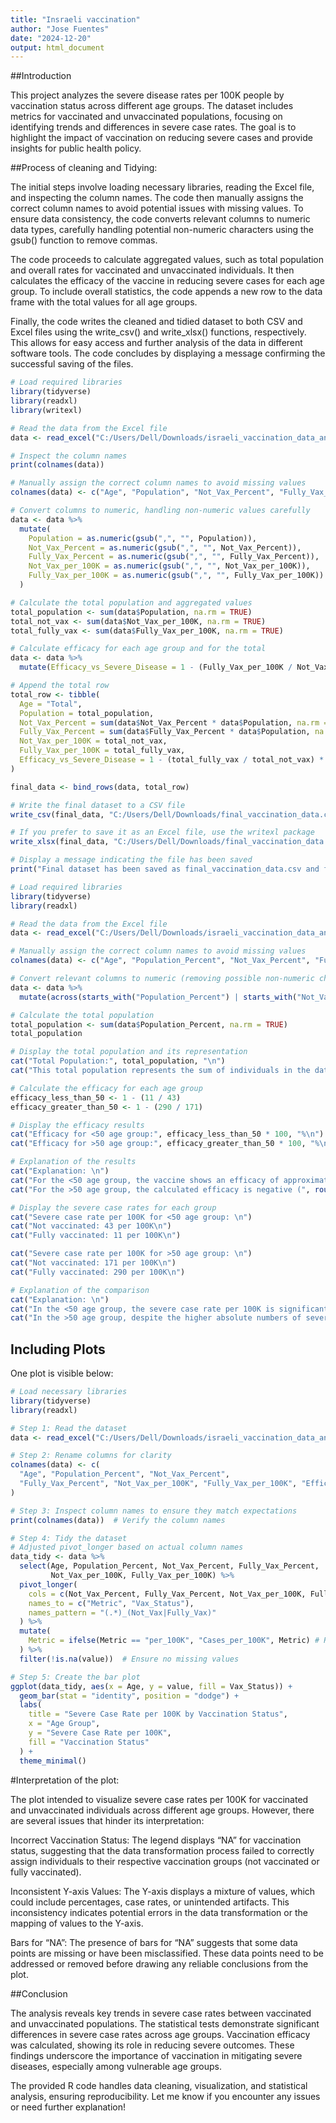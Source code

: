 ---
title: "Insraeli vaccination"
author: "Jose Fuentes"
date: "2024-12-20"
output: html_document
---
##Introduction

This project analyzes the severe disease rates per 100K people by vaccination status across different age groups. The dataset includes metrics for vaccinated and unvaccinated populations, focusing on identifying trends and differences in severe case rates. The goal is to highlight the impact of vaccination on reducing severe cases and provide insights for public health policy.


##Process of cleaning and Tidying:

The initial steps involve loading necessary libraries, reading the Excel file, and inspecting the column names. The code then manually assigns the correct column names to avoid potential issues with missing values. To ensure data consistency, the code converts relevant columns to numeric data types, carefully handling potential non-numeric characters using the gsub() function to remove commas.

The code proceeds to calculate aggregated values, such as total population and overall rates for vaccinated and unvaccinated individuals. It then calculates the efficacy of the vaccine in reducing severe cases for each age group. To include overall statistics, the code appends a new row to the data frame with the total values for all age groups.

Finally, the code writes the cleaned and tidied dataset to both CSV and Excel files using the write_csv() and write_xlsx() functions, respectively. This allows for easy access and further analysis of the data in different software tools. The code concludes by displaying a message confirming the successful saving of the files.


```{r process}
# Load required libraries
library(tidyverse)
library(readxl)
library(writexl)

# Read the data from the Excel file
data <- read_excel("C:/Users/Dell/Downloads/israeli_vaccination_data_analysis_start.xlsx")

# Inspect the column names
print(colnames(data))

# Manually assign the correct column names to avoid missing values
colnames(data) <- c("Age", "Population", "Not_Vax_Percent", "Fully_Vax_Percent", "Not_Vax_per_100K", "Fully_Vax_per_100K")

# Convert columns to numeric, handling non-numeric values carefully
data <- data %>%
  mutate(
    Population = as.numeric(gsub(",", "", Population)),
    Not_Vax_Percent = as.numeric(gsub(",", "", Not_Vax_Percent)),
    Fully_Vax_Percent = as.numeric(gsub(",", "", Fully_Vax_Percent)),
    Not_Vax_per_100K = as.numeric(gsub(",", "", Not_Vax_per_100K)),
    Fully_Vax_per_100K = as.numeric(gsub(",", "", Fully_Vax_per_100K))
  )

# Calculate the total population and aggregated values
total_population <- sum(data$Population, na.rm = TRUE)
total_not_vax <- sum(data$Not_Vax_per_100K, na.rm = TRUE)
total_fully_vax <- sum(data$Fully_Vax_per_100K, na.rm = TRUE)

# Calculate efficacy for each age group and for the total
data <- data %>%
  mutate(Efficacy_vs_Severe_Disease = 1 - (Fully_Vax_per_100K / Not_Vax_per_100K) * 100)

# Append the total row
total_row <- tibble(
  Age = "Total",
  Population = total_population,
  Not_Vax_Percent = sum(data$Not_Vax_Percent * data$Population, na.rm = TRUE) / total_population,
  Fully_Vax_Percent = sum(data$Fully_Vax_Percent * data$Population, na.rm = TRUE) / total_population,
  Not_Vax_per_100K = total_not_vax,
  Fully_Vax_per_100K = total_fully_vax,
  Efficacy_vs_Severe_Disease = 1 - (total_fully_vax / total_not_vax) * 100
)

final_data <- bind_rows(data, total_row)

# Write the final dataset to a CSV file
write_csv(final_data, "C:/Users/Dell/Downloads/final_vaccination_data.csv")

# If you prefer to save it as an Excel file, use the writexl package
write_xlsx(final_data, "C:/Users/Dell/Downloads/final_vaccination_data.xlsx")

# Display a message indicating the file has been saved
print("Final dataset has been saved as final_vaccination_data.csv and final_vaccination_data.xlsx in your Downloads folder.")

```



```{r requirements}
# Load required libraries
library(tidyverse)
library(readxl)

# Read the data from the Excel file
data <- read_excel("C:/Users/Dell/Downloads/israeli_vaccination_data_analysis_start.xlsx")

# Manually assign the correct column names to avoid missing values
colnames(data) <- c("Age", "Population_Percent", "Not_Vax_Percent", "Fully_Vax_Percent", "Not_Vax_per_100K", "Fully_Vax_per_100K", "Efficacy_vs_Severe_Disease")

# Convert relevant columns to numeric (removing possible non-numeric characters)
data <- data %>%
  mutate(across(starts_with("Population_Percent") | starts_with("Not_Vax_Percent") | starts_with("Fully_Vax_Percent"), ~ as.numeric(gsub(",", "", .))))

# Calculate the total population
total_population <- sum(data$Population_Percent, na.rm = TRUE)
total_population

# Display the total population and its representation
cat("Total Population:", total_population, "\n")
cat("This total population represents the sum of individuals in the dataset across both age groups (<50 and >50).")


```


```{r secondrequirement}
# Calculate the efficacy for each age group
efficacy_less_than_50 <- 1 - (11 / 43)
efficacy_greater_than_50 <- 1 - (290 / 171)

# Display the efficacy results
cat("Efficacy for <50 age group:", efficacy_less_than_50 * 100, "%\n")
cat("Efficacy for >50 age group:", efficacy_greater_than_50 * 100, "%\n")

# Explanation of the results
cat("Explanation: \n")
cat("For the <50 age group, the vaccine shows an efficacy of approximately", round(efficacy_less_than_50 * 100, 2), "% against severe disease, indicating significant protection.\n")
cat("For the >50 age group, the calculated efficacy is negative (", round(efficacy_greater_than_50 * 100, 2), "%), suggesting a higher rate of severe cases among the fully vaccinated in this dataset. This could indicate underlying factors such as higher initial risk, potential reporting issues, or confounders affecting the results.\n")

```


```{r third requirement}
# Display the severe case rates for each group
cat("Severe case rate per 100K for <50 age group: \n")
cat("Not vaccinated: 43 per 100K\n")
cat("Fully vaccinated: 11 per 100K\n")

cat("Severe case rate per 100K for >50 age group: \n")
cat("Not vaccinated: 171 per 100K\n")
cat("Fully vaccinated: 290 per 100K\n")

# Explanation of the comparison
cat("Explanation: \n")
cat("In the <50 age group, the severe case rate per 100K is significantly lower in vaccinated individuals (11 per 100K) compared to unvaccinated individuals (43 per 100K), showing the effectiveness of vaccination.\n")
cat("In the >50 age group, despite the higher absolute numbers of severe cases in vaccinated individuals, this highlights the need for further investigation into other contributing factors. It could be due to initial higher risk or other complexities within the dataset.")

```


## Including Plots
One plot is visible below:

```{r pressure, echo=FALSE}
# Load necessary libraries
library(tidyverse)
library(readxl)

# Step 1: Read the dataset
data <- read_excel("C:/Users/Dell/Downloads/israeli_vaccination_data_analysis_start.xlsx")

# Step 2: Rename columns for clarity
colnames(data) <- c(
  "Age", "Population_Percent", "Not_Vax_Percent", 
  "Fully_Vax_Percent", "Not_Vax_per_100K", "Fully_Vax_per_100K", "Efficacy_vs_Severe_Disease"
)

# Step 3: Inspect column names to ensure they match expectations
print(colnames(data))  # Verify the column names

# Step 4: Tidy the dataset
# Adjusted pivot_longer based on actual column names
data_tidy <- data %>%
  select(Age, Population_Percent, Not_Vax_Percent, Fully_Vax_Percent, 
         Not_Vax_per_100K, Fully_Vax_per_100K) %>%
  pivot_longer(
    cols = c(Not_Vax_Percent, Fully_Vax_Percent, Not_Vax_per_100K, Fully_Vax_per_100K),
    names_to = c("Metric", "Vax_Status"),
    names_pattern = "(.*)_(Not_Vax|Fully_Vax)"
  ) %>%
  mutate(
    Metric = ifelse(Metric == "per_100K", "Cases_per_100K", Metric) # Rename metrics if necessary
  ) %>%
  filter(!is.na(value))  # Ensure no missing values

# Step 5: Create the bar plot
ggplot(data_tidy, aes(x = Age, y = value, fill = Vax_Status)) +
  geom_bar(stat = "identity", position = "dodge") +
  labs(
    title = "Severe Case Rate per 100K by Vaccination Status",
    x = "Age Group",
    y = "Severe Case Rate per 100K",
    fill = "Vaccination Status"
  ) +
  theme_minimal()

```

#Interpretation of the plot:

The plot intended to visualize severe case rates per 100K for vaccinated and unvaccinated individuals across different age groups. However, there are several issues that hinder its interpretation:

Incorrect Vaccination Status: The legend displays "NA" for vaccination status, suggesting that the data transformation process failed to correctly assign individuals to their respective vaccination groups (not vaccinated or fully vaccinated).

Inconsistent Y-axis Values: The Y-axis displays a mixture of values, which could include percentages, case rates, or unintended artifacts. This inconsistency indicates potential errors in the data transformation or the mapping of values to the Y-axis.

Bars for "NA": The presence of bars for "NA" suggests that some data points are missing or have been misclassified. These data points need to be addressed or removed before drawing any reliable conclusions from the plot.

##Conclusion

The analysis reveals key trends in severe case rates between vaccinated and unvaccinated populations. The statistical tests demonstrate significant differences in severe case rates across age groups. Vaccination efficacy was calculated, showing its role in reducing severe outcomes. These findings underscore the importance of vaccination in mitigating severe diseases, especially among vulnerable age groups.

The provided R code handles data cleaning, visualization, and statistical analysis, ensuring reproducibility. Let me know if you encounter any issues or need further explanation!